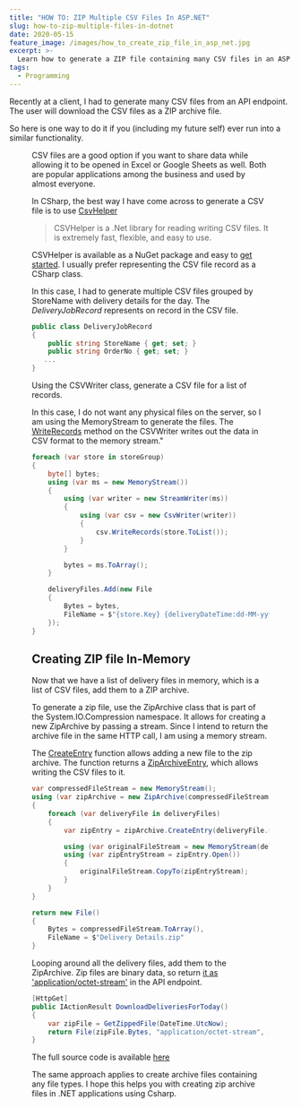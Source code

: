 ```yaml
---
title: "HOW TO: ZIP Multiple CSV Files In ASP.NET"
slug: how-to-zip-multiple-files-in-dotnet
date: 2020-05-15
feature_image: /images/how_to_create_zip_file_in_asp_net.jpg
excerpt: >-
  Learn how to generate a ZIP file containing many CSV files in an ASP.Net Web API application. The same approach is useful to zip files of any type in any .NET application using CSharp.
tags:
  - Programming
---
```

Recently at a client, I had to generate many CSV files from an API endpoint. The user will download the CSV files as a ZIP archive file.

So here is one way to do it if you (including my future self) ever run into a similar functionality.

<Figure src="/images/how_to_create_zip_file_in_asp_net.jpg" caption="## Creating CSV File In-Memory" />

CSV files are a good option if you want to share data while allowing it to be opened in Excel or Google Sheets as well. Both are popular applications among the business and used by almost everyone.

In CSharp, the best way I have come across to generate a CSV file is to use [CsvHelper](https://joshclose.github.io/CsvHelper/)

> CSVHelper is a .Net library for reading writing CSV files. It is extremely fast, flexible, and easy to use.

CSVHelper is available as a NuGet package and easy to [get started](https://joshclose.github.io/CsvHelper/getting-started). I usually prefer representing the CSV file record as a CSharp class.

In this case, I had to generate multiple CSV files grouped by StoreName with delivery details for the day. The _DeliveryJobRecord_ represents on record in the CSV file.

```csharp
public class DeliveryJobRecord
{
    public string StoreName { get; set; }
    public string OrderNo { get; set; }
   ...
}

```

Using the CSVWriter class, generate a CSV file for a list of records.

In this case, I do not want any physical files on the server, so I am using the MemoryStream to generate the files. The [WriteRecords](https://joshclose.github.io/CsvHelper/getting-started#writing-a-csv-file) method on the CSVWriter writes out the data in CSV format to the memory stream."

```csharp
foreach (var store in storeGroup)
{
    byte[] bytes;
    using (var ms = new MemoryStream())
    {
        using (var writer = new StreamWriter(ms))
        {
            using (var csv = new CsvWriter(writer))
            {
                csv.WriteRecords(store.ToList());
            }
        }

        bytes = ms.ToArray();
    }

    deliveryFiles.Add(new File
    {
        Bytes = bytes,
        FileName = $"{store.Key} {deliveryDateTime:dd-MM-yyyy} - Delivery.csv"
    });
}

```

## Creating ZIP file In-Memory

Now that we have a list of delivery files in memory, which is a list of CSV files, add them to a ZIP archive.

To generate a zip file, use the ZipArchive class that is part of the System.IO.Compression namespace. It allows for creating a new ZipArchive by passing a stream. Since I intend to return the archive file in the same HTTP call, I am using a memory stream.

The [CreateEntry](https://docs.microsoft.com/en-us/dotnet/api/system.io.compression.ziparchive.createentry?view=netcore-3.1) function allows adding a new file to the zip archive. The function returns a [ZipArchiveEntry](https://docs.microsoft.com/en-us/dotnet/api/system.io.compression.ziparchiveentry?view=netcore-3.1), which allows writing the CSV files to it.

```csharp
var compressedFileStream = new MemoryStream();
using (var zipArchive = new ZipArchive(compressedFileStream, ZipArchiveMode.Create, true))
{
    foreach (var deliveryFile in deliveryFiles)
    {
        var zipEntry = zipArchive.CreateEntry(deliveryFile.FileName);

        using (var originalFileStream = new MemoryStream(deliveryFile.Bytes))
        using (var zipEntryStream = zipEntry.Open())
        {
            originalFileStream.CopyTo(zipEntryStream);
        }
    }
}

return new File()
{
    Bytes = compressedFileStream.ToArray(),
    FileName = $"Delivery Details.zip"
}

```

Looping around all the delivery files, add them to the ZipArchive. Zip files are binary data, so return [it as 'application/octet-stream'](https://www.iana.org/assignments/media-types/application/zip) in the API endpoint.

```csharp
[HttpGet]
public IActionResult DownloadDeliveriesForToday()
{
    var zipFile = GetZippedFile(DateTime.UtcNow);
    return File(zipFile.Bytes, "application/octet-stream", zipFile.FileName);
}

```

The full source code is available [here](https://github.com/rahulpnath/Blog/tree/master/ZippedCSVFiles)

The same approach applies to create archive files containing any file types. I hope this helps you with creating zip archive files in .NET applications using Csharp.